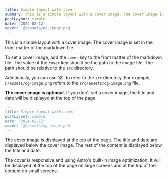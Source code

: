 ```yaml
---
title: Simple layout with cover
summary: This is a simple layout with a cover image. The cover image is set in the front matter of the markdown file.
postLayout: simple
date: '2024-02-12'
cover: '@/assets/og-image.png'
---
```


This is a simple layout with a cover image. The cover image is set in the front matter of the markdown file.

To set a cover image, add the `cover` key to the front matter of the markdown file. The value of the `cover` key should be the path to the image file. The path should be relative to the `src` directory.

Additionally, you can use '@' to refer to the `src` directory. For example, `@/assets/og-image.png` refers to the `src/assets/og-image.png` file.

**The cover image is optional.** If you don't set a cover image, the title and date will be displayed at the top of the page.

```markdown
---
title: Simple layout with cover
postLayout: simple
date: '2024-02-12'
cover: '@/assets/og-image.png'
---
```

The cover image is displayed at the top of the page. The title and date are displayed below the cover image. The rest of the content is displayed below the title and date.

The cover is responsive and using Astro's built-in image optimization. It will be displayed at the top of the page on large screens and at the top of the content on small screens.

